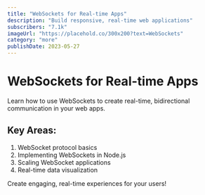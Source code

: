 ```yaml
---
title: "WebSockets for Real-time Apps"
description: "Build responsive, real-time web applications"
subscribers: "7.1k"
imageUrl: "https://placehold.co/300x200?text=WebSockets"
category: "more"
publishDate: 2023-05-27
---
```


# WebSockets for Real-time Apps

Learn how to use WebSockets to create real-time, bidirectional communication in your web apps.

## Key Areas:

1. WebSocket protocol basics
2. Implementing WebSockets in Node.js
3. Scaling WebSocket applications
4. Real-time data visualization

Create engaging, real-time experiences for your users!
